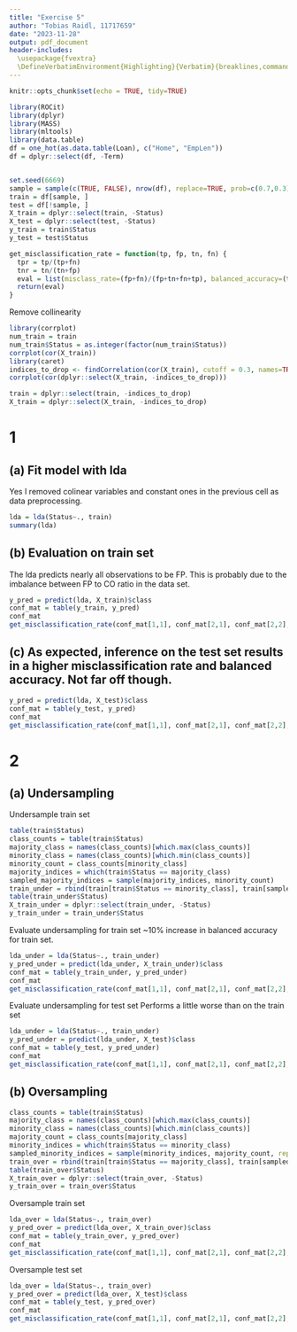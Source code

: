 ```yaml
---
title: "Exercise 5"
author: "Tobias Raidl, 11717659"
date: "2023-11-28"
output: pdf_document
header-includes:
  \usepackage{fvextra}
  \DefineVerbatimEnvironment{Highlighting}{Verbatim}{breaklines,commandchars=\\\{\}}
---
```


```r
knitr::opts_chunk$set(echo = TRUE, tidy=TRUE)
```

```r
library(ROCit)
library(dplyr)
library(MASS)
library(mltools)
library(data.table)
df = one_hot(as.data.table(Loan), c("Home", "EmpLen"))
df = dplyr::select(df, -Term)


set.seed(6669)
sample = sample(c(TRUE, FALSE), nrow(df), replace=TRUE, prob=c(0.7,0.3))
train = df[sample, ]
test = df[!sample, ]
X_train = dplyr::select(train, -Status)
X_test = dplyr::select(test, -Status)
y_train = train$Status
y_test = test$Status

get_misclassification_rate = function(tp, fp, tn, fn) {
  tpr = tp/(tp+fn)
  tnr = tn/(tn+fp)
  eval = list(misclass_rate=(fp+fn)/(fp+tn+fn+tp), balanced_accuracy=(tpr+tnr)/2)
  return(eval)
}
```

Remove collinearity
```r
library(corrplot)
num_train = train
num_train$Status = as.integer(factor(num_train$Status))
corrplot(cor(X_train))
library(caret)
indices_to_drop <- findCorrelation(cor(X_train), cutoff = 0.3, names=TRUE)
corrplot(cor(dplyr::select(X_train, -indices_to_drop)))

train = dplyr::select(train, -indices_to_drop)
X_train = dplyr::select(X_train, -indices_to_drop)
```

# 1
## (a) Fit model with lda
Yes I removed colinear variables and constant ones in the previous cell as data preprocessing.
```r
lda = lda(Status~., train)
summary(lda)
```

## (b) Evaluation on train set
The lda predicts nearly all observations to be FP. This is probably due to the imbalance between FP to CO ratio in the data set.
```r
y_pred = predict(lda, X_train)$class
conf_mat = table(y_train, y_pred)
conf_mat
get_misclassification_rate(conf_mat[1,1], conf_mat[2,1], conf_mat[2,2], conf_mat[1,2])
```

## (c) As expected, inference on the test set results in a higher misclassification rate and balanced accuracy. Not far off though.
```r
y_pred = predict(lda, X_test)$class
conf_mat = table(y_test, y_pred)
conf_mat
get_misclassification_rate(conf_mat[1,1], conf_mat[2,1], conf_mat[2,2], conf_mat[1,2])
```

# 2
## (a) Undersampling
Undersample train set
```r
table(train$Status)
class_counts = table(train$Status)
majority_class = names(class_counts)[which.max(class_counts)]
minority_class = names(class_counts)[which.min(class_counts)]
minority_count = class_counts[minority_class]
majority_indices = which(train$Status == majority_class)
sampled_majority_indices = sample(majority_indices, minority_count)
train_under = rbind(train[train$Status == minority_class], train[sampled_majority_indices])
table(train_under$Status)
X_train_under = dplyr::select(train_under, -Status)
y_train_under = train_under$Status
```

Evaluate undersampling for train set
~10% increase in balanced accuracy for train set.
```r
lda_under = lda(Status~., train_under)
y_pred_under = predict(lda_under, X_train_under)$class
conf_mat = table(y_train_under, y_pred_under)
conf_mat
get_misclassification_rate(conf_mat[1,1], conf_mat[2,1], conf_mat[2,2], conf_mat[1,2])
```
Evaluate undersampling for test set
Performs a little worse than on the train set
```r
lda_under = lda(Status~., train_under)
y_pred_under = predict(lda_under, X_test)$class
conf_mat = table(y_test, y_pred_under)
conf_mat
get_misclassification_rate(conf_mat[1,1], conf_mat[2,1], conf_mat[2,2], conf_mat[1,2])
```

## (b) Oversampling
```r
class_counts = table(train$Status)
majority_class = names(class_counts)[which.max(class_counts)]
minority_class = names(class_counts)[which.min(class_counts)]
majority_count = class_counts[majority_class]
minority_indices = which(train$Status == minority_class)
sampled_minority_indices = sample(minority_indices, majority_count, replace=TRUE)
train_over = rbind(train[train$Status == majority_class], train[sampled_minority_indices])
table(train_over$Status)
X_train_over = dplyr::select(train_over, -Status)
y_train_over = train_over$Status
```
Oversample train set
```r
lda_over = lda(Status~., train_over)
y_pred_over = predict(lda_over, X_train_over)$class
conf_mat = table(y_train_over, y_pred_over)
conf_mat
get_misclassification_rate(conf_mat[1,1], conf_mat[2,1], conf_mat[2,2], conf_mat[1,2])
```

Oversample test set
```r
lda_over = lda(Status~., train_over)
y_pred_over = predict(lda_over, X_test)$class
conf_mat = table(y_test, y_pred_over)
conf_mat
get_misclassification_rate(conf_mat[1,1], conf_mat[2,1], conf_mat[2,2], conf_mat[1,2])
```